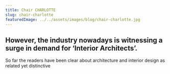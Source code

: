 ```yaml
---
title: Chair CHARLOTTE
slug: chair-charlotte
featuredImage: ../../assets/images/blog/chair-charlotte.jpg
---
```

## However, the industry nowadays is witnessing a surge in demand for ‘Interior Architects’.
So far the readers have been clear about architecture and interior design as related yet distinctive
